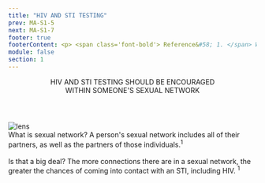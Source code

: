 ```yaml
---
title: "HIV AND STI TESTING"
prev: MA-S1-5
next: MA-S1-7
footer: true
footerContent: <p> <span class='font-bold'> Reference&#58; 1. </span> Wohlfeiler D,Potterat J. How Do Sexual Networks Affect HIV/STD Prevention? UCSF Center for AIDS Prevention Studies and AIDS Research Institute. April 2003. Accessed May 19, 2022. https://prevention.ucsf.edu/sites/prevention.ucsf.edu/files/networksFS.pdf</p>
module: false
section: 1
---
```


<Header>
  HIV AND STI TESTING SHOULD BE ENCOURAGED <br />
  WITHIN SOMEONE'S <span className="text-red">SEXUAL NETWORK</span>
</Header>
<SingleLayout>
  <DoubleLayout center>
    <div className="text-right">
      <Image
        className="text-right"
        src="/Group_138.svg"
        height={463}
        width={463}
        alt="lens"
      />
    </div>
    <div style={{ marginLeft: "30px" }}>
      <PP className="text-base xl:text-2xl font-sans text-[#707070] px-2">
        <span className="font-bold text-red text-left pb-0.5rem">
          What is sexual network?
        </span>
        A person's sexual network includes all of their partners, as well as the
        partners of those individuals.<sup>1</sup>
      </PP>
      <br />
      <br />
      <PP className="text-base xl:text-2xl font-sans text-[#707070] px-2">
        <span className="font-bold text-red text-left pb-0.5rem">
          Is that a big deal?
        </span>
        The more connections there are in a sexual network, the greater the chances
        of coming into contact with an STI, including HIV. <sup>1</sup>
      </PP>
    </div>
  </DoubleLayout>
</SingleLayout>
